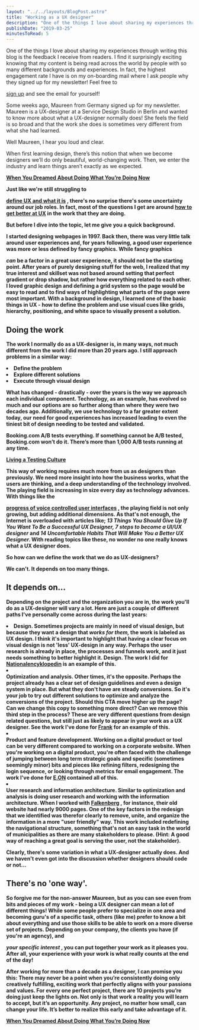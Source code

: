 ```yaml
---
layout: "../../layouts/BlogPost.astro"
title: "Working as a UX designer"
description: "One of the things I love about sharing my experiences through writing this blog is the feedback I receive from readers. I find it surprisingly exciting knowing that my content is being read across the world by people with so many different backgrounds and experiences. In fact, the highest engagement rate I have is on my on-boarding mail where I ask people why they signed up for my newsletter! Feel free to sign up and see the email for yourself!\n\n\nSome weeks ago, Maureen from Germany signed up fo"
publishDate: "2019-03-25"
minutesToRead: 5
---
```


<p>One of the things I love about sharing my experiences through writing this blog is the feedback I receive from readers. I find it surprisingly exciting knowing that my content is being read across the world by people with so many different backgrounds and experiences. In fact, the highest engagement rate I have is on my on-boarding mail where I ask people why they signed up for my newsletter! Feel free to </p>
<a href="https://www.antonsten.com/newsletter">sign up</a>
 and see the email for yourself!</p>
<p>Some weeks ago, Maureen from Germany signed up for my newsletter. Maureen is a UX-designer at a Service Design Studio in Berlin and wanted to know more about what a UX-designer normally does! She feels the field is so broad and that the work she does is sometimes very different from what she had learned.</p>
<p>Well Maureen, I hear you loud and clear.</p>
<div class="blockquote">
</div>
<div>
<p>When first learning design, there’s this notion that when we become designers we’ll do only beautiful, world-changing work. Then, we enter the industry and learn things aren’t exactly as we expected. </p>
<strong>
<a href="https://www.vanschneider.com/dreamed-youre-now?ref="antonsten".com">When You Dreamed About Doing What You’re Doing Now </a>
</div>
<p>Just like we're still struggling to </p>
<a href="https://www.antonsten.com/whatsux/">define UX and what it is</a>
 , there's no surprise there's some uncertainty around our job roles. In fact, most of the questions I get are around 
<a href="https://www.antonsten.com/learn-ux/">how to get better at UX</a>
 in the work that they are doing.</p>
<p>But before I dive into the topic, let me give you a quick background.</p>
<p>I started designing webpages in 1997. Back then, there was very little talk around user experiences and, for years following, a good user experience was more or less defined by fancy graphics. While fancy graphics </p>
<em>can</em>
 be a factor in a great user experience, it should not be the starting point. After years of purely designing stuff for the web, I realized that my true interest and skillset was not based around setting that perfect gradient or drop shadow, but rather how everything related to each other. I loved graphic design and defining a grid system so the page would be easy to read and to find ways of highlighting what parts of the page were most important. With a background in design, I learned one of the basic things in UX - how to define the problem and use visual cues like grids, hierarchy, positioning, and white space to visually present a solution.</p>
<h2 id="doing-the-work">Doing the work</h>
</h2>
<p>The work I normally do as a UX-designer is, in many ways, not much different from the work I did more than 20 years ago. I still approach problems in a similar way:</p>
<ul>
</ul>
<li>Define the problem</li>
<li>Explore different solutions</l>
</li>
<li>Execute through visual design </li>
<p>What has changed - drastically - over the years is the way we approach each individual component. Technology, as an example, has evolved so much and our options are so further along than where they were two decades ago. Additionally, we use technology to a far greater extent today, our need for good experiences has increased leading to even the tiniest bit of design needing to be tested and validated.</p>
<div class="blockquote">
</div>
<div>
<p>Booking.com A/B tests everything. If something cannot be A/B tested, Booking.com won’t do it. There’s more than 1,000 A/B tests running at any time. </p>
<strong>
<a href="https://www.antonsten.com/abtests/">Living a Testing Culture </a>
</div>
<p>This way of working requires much more from us as designers than previously. We need more insight into how the business works, what the users are thinking, and a deep understanding of the technology involved. The playing field is increasing in size every day as technology advances. With things like the </p>
<a href="https://www.antonsten.com/future-ux-designer/">progress of voice controlled user interfaces</a>
 , the playing field is not only growing, but adding additional dimensions. As that's not enough, the Internet is overloaded with articles like; 
<em>13 Things You Should Give Up If You Want To Be a Successful UX Designer, 7 steps to become a UI/UX designer</e>
</em>
 and 
<em>14 Uncomfortable Habits That Will Make You a Better UX Designer.</e>
</em>
 With reading topics like these, no wonder no one really knows what a UX designer does.</p>
<p>So how can we define the work that we do as UX-designers? </p>
<strong>We can't.</strong>
 It depends on too many things.</p>
<h2 id="it-depends-on">It depends on...</h>
</h2>
<p>Depending on the project and the organization you are in, the work you'll do as a UX-designer will vary a lot. Here are just a couple of different paths I've personally come across during the last years:</p>
<ul>
</ul>
<li>
<strong>Design.</stron>
</strong>
 Sometimes projects are mainly in need of visual design, but because they want a design that 
<em>works for them,</e>
</em>
 the work is labeled as UX design. I think it's important to highlight that having a clear focus on visual design is not 'less' UX-design in any way. Perhaps the user research is already in place, the processes and funnels work, and it just needs something to better highlight it. Design. The work I did for 
<a href="https://www.antonsten.com/case/ne/">Nationalencyklopedin</a>
 is an example of this.</li>
<li>
</li>
<strong>Optimization and analysis.</strong>
 Other times, it's the opposite. Perhaps the project already has a clear set of design guidelines and even a design system in place. But what they don't have are steady conversions. So it's your job to try out different solutions to optimize and analyze the conversions of the project. Should this CTA move higher up the page? Can we change this copy to something more direct? Can we remove this third step in the process? These are very different questions from design related questions, but still just as likely to appear in your work as a UX designer. See the work I've done for 
<a href="https://www.antonsten.com/case/frank/">Frank</a>
 for an example of this.</li>
<li>
</li>
<strong>Product and feature development.</strong>
 Working on a digital product or tool can be very different compared to working on a corporate website. When you're working on a digital product, you're often faced with the challenge of jumping between long term strategic goals and specific (sometimes seemingly minor) bits and pieces like refining filters, redesigning the login sequence, or looking through metrics for email engagement. The work I've done for 
<a href="https://www.antonsten.com/case/eon/">E.ON</a>
 contained all of this.</li>
<li>
</li>
<strong>User research and information architecture.</strong>
 Similar to optimization and analysis is doing user research and working with the information architecture. When I worked with 
<a href="https://www.antonsten.com/case/falkenberg-kommun/">Falkenberg</a>
 , for instance, their old website had nearly 9000 pages. One of the key factors in the redesign that we identified was therefor clearly to remove, unite, and organize the information in a more "user friendly" way. This work included redefining the navigational structure, something that's not an easy task in the world of municipalities as there are many stakeholders to please. (Hint: A good way of reaching a great goal is serving the user, not the stakeholder). 
<p>Clearly, there's some variation in what a UX-designer actually does. And we haven't even got into the discussion whether designers should code or not...</p>
<h2 id="theres-no-one-way">There's no 'one way'.</h>
</h2>
<p>So forgive me for the non-answer Maureen, but as you can see even from bits and pieces of my work - being a UX designer can mean a lot of different things! While some people prefer to specialize in one area and becoming guru's of a specific task, others (like me) prefer to know a bit about everything and use those skills to be able to work on a more diverse set of projects. Depending on your company, the clients you have (if you're an agency), and </p>
<em>your specific interest</em>
 , you can put together your work as it pleases you. After all, your experience with your work is what really counts at the end of the day!</p>
<div class="blockquote">
</div>
<div>
<p>After working for more than a decade as a designer, I can promise you this: There may never be a point when you’re consistently doing only creatively fulfilling, exciting work that perfectly aligns with your passions and values. For every one perfect project, there are 10 projects you’re doing just keep the lights on. Not only is that work a reality you will learn to accept, but it’s an opportunity. Any project, no matter how small, can change your life. It’s better to realize this early and take advantage of it. </p>
<strong>
<a href="https://www.vanschneider.com/dreamed-youre-now?ref="antonsten".com">When You Dreamed About Doing What You’re Doing Now </a>
</div>
